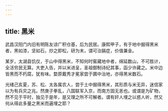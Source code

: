 ```yaml
---
---
---
```

title: 黑米
---



武昌汉阳门内旧有明陈友谅广积仓基，后为民居。康熙甲子，有于地中掘得黑米者，黑如漆，坚如石，炒之即松，研为末，谓可治膈症，价值兼金。

某岁，太湖县饥仅，于山中得黑米，不知何时窖藏地中者，绵延数山，不可胜计，全活穷民无算。大吏入告，并以米进呈，圣祖御制诗纪其事，函少许藏之。米中边皆黑而不朽腐，犹有味。婺原戴秀才冕家尝于圃中治地，亦得黑米数石。

光绪己亥夏，苏、松、太各属农人，尝于土中掘得黑米，其形质与米无异，迷信家以为有兵灾之兆。然庚子拳乱，八国联军入京，而南方固无恙也。或谓是为矿物，然不见于平时，独见于是年，是又理之所不可解者。谓有奸人埋之以惑人听，然又何从得此多量之黑米而遍埋之耶？